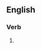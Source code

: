 ==English==

===Verb===
{{head|en|verb form}}

# {{present participle of|elucidate|lang=en|nocat=1}}